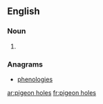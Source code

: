 ==English==

===Noun===
{{head|en|plural}}

# {{plural of|pigeon hole|lang=en}}

===Anagrams===
* [[phenologies#English|phenologies]]

[[ar:pigeon holes]]
[[fr:pigeon holes]]